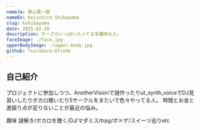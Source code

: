 ```yaml
---
nameJa: 柴山慧一朗
nameEn: Keiichiro Shibayama
slug: kshibayama
date: 2025-02-20
description: サークルいっぱい入ってる多趣味な人。
faceImage: ./face.jpg
upperBodyImage: ./upper-body.jpg
github: Tsurubara-UTcode
---
```


## 自己紹介
プロジェクトに参加しつつ、AnotherVisionで謎作ったりut_synth_voiceでDJ見習いしたりボカロ聴いたり5サークルをまたいで色々やってる人。
時間とお金と進振り点が足りないことが最近の悩み。

趣味 謎解き/ボカロを聴く/DJ/マダミス/trpg/ボドゲ/スイーツ巡りetc
